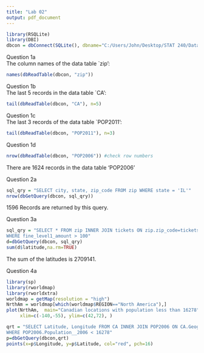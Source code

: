 ---
title: "Lab 02"
output: pdf_document
---

```{r}
library(RSQLite)
library(DBI)
dbcon = dbConnect(SQLite(), dbname="C:/Users/John/Desktop/STAT 240/Data/lab02.sqlite")
```

Question 1a \
The column names of  the data table `zip':
```{r}
names(dbReadTable(dbcon, "zip"))
```




Question 1b \
The last 5 records in the data table `CA':
```{r}
tail(dbReadTable(dbcon, "CA"), n=5)
```

Question 1c \
The last 3 records of the data table `POP2011':
```{r}
tail(dbReadTable(dbcon, "POP2011"), n=3)
```

Question 1d \
```{r}
nrow(dbReadTable(dbcon, "POP2006")) #check row numbers
```
There are 1624 records in the data table 'POP2006'

\newpage
Question 2a
```{r}
sql_qry = "SELECT city, state, zip_code FROM zip WHERE state = 'IL'"
nrow(dbGetQuery(dbcon, sql_qry))
```
1596 Records are returned by this query.

\newpage
Question 3a
```{r}
sql_qry = "SELECT * FROM zip INNER JOIN tickets ON zip.zip_code=tickets.zip_code 
WHERE fine_level1_amount > 100"
d=dbGetQuery(dbcon, sql_qry)
sum(d$latitude,na.rm=TRUE)
```
The sum of the latitudes is 2709141.

\newpage
Question 4a
```{r}
library(sp)
library(rworldmap)
library(rworldxtra)
worldmap = getMap(resolution = "high")
NrthAm = worldmap[which(worldmap$REGION=="North America"),]
plot(NrthAm,  main="Canadian locations with population less than 16278", col="white", bg="lightblue",
     xlim=c(-140,-55), ylim=c(42,72), )

qrt = "SELECT Latitude, Longitude FROM CA INNER JOIN POP2006 ON CA.Geographic_name == POP2006.Geographic_name
WHERE POP2006.Population__2006 < 16278"
p=dbGetQuery(dbcon,qrt)
points(x=p$Longitude, y=p$Latitude, col="red", pch=16)
```




